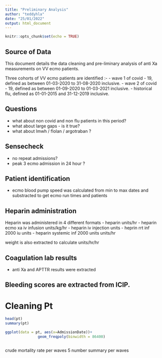 ```yaml
---
title: "Preliminary Analysis"
author: "teddyhla"
date: "25/01/2022"
output: html_document
---
```


```r
knitr::opts_chunk$set(echo = TRUE)
```

## Source of Data

This document details the data cleaning and pre-liminary analysis of anti Xa measurements on VV ecmo patients. 

Three cohorts of VV ecmo patients are identified :- 
- wave 1 of covid - 19, defined as between 01-03-2020 to 31-08-2020 inclusive.
- wave 2 of covid - 19, defined as between 01-09-2020 to 01-03-2021 inclusive.
- historical flu, defined as 01-01-2015 and 31-12-2019 inclusive. 

## Questions
- what about non covid and non flu patients in this period?
- what about large gaps - is it true?
- what about lmwh / flolan / argotraban ? 

## Sensecheck 
- no repeat admissions?
- peak 3 ecmo admission in 24 hour ?


## Patient identification
- ecmo blood pump speed was calculated from min to max dates and substracted to get ecmo run times and patients

## Heparin administration
Heparin was administered in 4 different formats 
- heparin units/hr
- heparin ecmo xa iv infusion units/kg/hr
- heparin iv injection units
- heprin rrt inf 2000 iu units
- heparin systemic inf 2000 units units/hr

weight is also extracted to calculate units/hr/hr 

## Coagulation lab results
- anti Xa and APTTR results were extracted

## Bleeding scores are extracted from ICIP. 

# Cleaning Pt 

```r
head(pt)
summary(pt)
```

```r
ggplot(data = pt, aes(x=AdmissionDate))+
               geom_freqpoly(binwidth = 86400)
```

```r

```

crude mortality rate per waves
5 number summary per waves